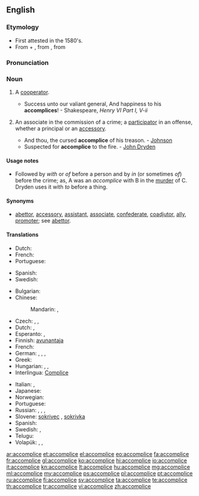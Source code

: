 ==English==

===Etymology===
* First attested in the 1580's.
* From {{etyl|enm}} {{term|a|lang=enm}} + {{term|complice|lang=enm}}, from {{etyl|fro}} {{term|complice||confederate|lang=fro}}, from {{etyl|la}} {{term|complicare||fold together|lang=la}}

===Pronunciation===
{{a|US}} {{IPA|/ə.ˈkɒm.plɪs/}}

===Noun===
{{wikipedia|accomplice|accomplice (crime)}}
{{en-noun}}

# {{context|rare}} A [[cooperator]].
#* Success unto our valiant general, And happiness to his '''accomplices'''! - Shakespeare, ''Henry VI Part I, V-ii''
# {{context|legal}} An associate in the commission of a crime; a [[participator]] in an offense, whether a principal or an [[accessory]].
#* And thou, the cursed '''accomplice''' of his treason. - [[Johnson]]
#* Suspected for '''accomplice''' to the fire. - [[w:John Dryden|John Dryden]]

====Usage notes====
* Followed by ''with'' or ''of'' before a person and by ''in'' (or sometimes ''of'') before the crime; as, A was an ''accomplice'' with B in the [[murder]] of C. Dryden uses it with ''to'' before a thing.

====Synonyms====
* [[abettor]], [[accessory]], [[assistant]], [[associate]], [[confederate]], [[coadjutor]], [[ally]], [[promoter]]; see [[abettor]].

====Translations====
{{trans-top|a cooperator}}
* Dutch: {{t+|nl|handlanger|m}}
* French: {{t+|fr|complice|m}}
* Portuguese: {{t+|pt|cúmplice}}
{{trans-mid}}
* Spanish: {{t|es|cómplice|m|f}}
* Swedish: {{t|sv|medhjälpare|c}}
{{trans-bottom}}

{{trans-top|an associate in the commission of a crime}}
* Bulgarian: {{t|bg|съучастник}}
* Chinese:
*: Mandarin: {{t|zh|幫兇|sc=Hani}}, {{t|zh|帮凶|tr=bāngxiōng|sc=Hani}}
* Czech: {{t|cs|spolupachatel|m}}, {{t|cs|spoluviník|m}}, {{t|cs|komplic|m}}
* Dutch: {{t-|nl|medeplichtige|m|f}}, {{t+|nl|handlanger|m}}
* Esperanto: {{t-|eo|kunkulpulo}}, {{t-|eo|kunkulpulino}}
* Finnish: [[avunantaja]]
* French: {{t+|fr|complice|m|f}}
* German: {{t-|de|Mittäter|m}}, {{t-|de|Mittäterin|f}}, {{t|de|Komplize|m}}, {{t-|de|Komplizin|f}}
* Greek: {{t+|el|συνεργός|m|tr=synergós}}
* Hungarian: {{t|hu|bűnrészes}}, {{t|hu|bűntárs}}, {{t+|hu|cinkos}}
* Interlingua: [[Complice]]
{{trans-mid}}
* Italian: {{t+|it|accomplice}}, {{t+|it|correo|m}}
* Japanese: {{t|ja|共犯者|tr=きょうはんしゃ, kyōhansha|sc=Jpan}}
* Norwegian: {{t-|no|medskyldig}}
* Portuguese: {{t+|pt|cúmplice|m|f}}
* Russian: {{t+|ru|соучастник|m|tr=součástnik|sc=Cyrl}}, {{t|ru|соучастница|f|tr=součástnica|sc=Cyrl}}, {{t|ru|сообщник|m|tr=soóbščnik|sc=Cyrl}}, {{t|ru|сообщница|f|tr=soóbščnica|sc=Cyrl}}
* Slovene: [[sokrivec]] {{m}}, [[sokrivka]] {{f}}
* Spanish: {{t-|es|cómplice}}
* Swedish: {{t|sv|medbrottsling}}, {{t|sv|medskyldig|c}}
* Telugu: {{t+|te|తోడుదొంగ}}
* Volapük: {{qualifier|male or female}} {{t-|vo|kedöban}}, {{qualifier|male}} {{t-|vo|hikedöban}}, {{qualifier|female}} {{t-|vo|jikedöban}}
{{trans-bottom}}

[[ar:accomplice]]
[[et:accomplice]]
[[el:accomplice]]
[[eo:accomplice]]
[[fa:accomplice]]
[[fr:accomplice]]
[[gl:accomplice]]
[[ko:accomplice]]
[[hi:accomplice]]
[[io:accomplice]]
[[it:accomplice]]
[[kn:accomplice]]
[[lt:accomplice]]
[[hu:accomplice]]
[[mg:accomplice]]
[[ml:accomplice]]
[[my:accomplice]]
[[ps:accomplice]]
[[pl:accomplice]]
[[pt:accomplice]]
[[ru:accomplice]]
[[fi:accomplice]]
[[sv:accomplice]]
[[ta:accomplice]]
[[te:accomplice]]
[[th:accomplice]]
[[tr:accomplice]]
[[vi:accomplice]]
[[zh:accomplice]]
